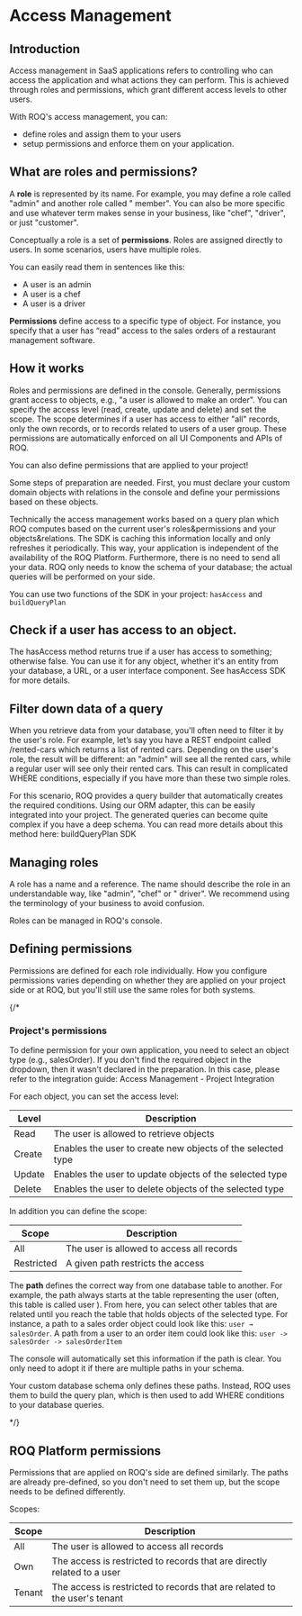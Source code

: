 
# Access Management

## Introduction

Access management in SaaS applications refers to controlling who can access the application and what actions they can
perform. This is achieved through roles and permissions, which grant different access levels to other users.

With ROQ's access management, you can:

* define roles and assign them to your users
* setup permissions and enforce them on your application.

## What are roles and permissions?

A **role** is represented by its name. For example, you may define a role called "admin" and another role called "
member". You can also be more specific and use whatever term makes sense in your business, like "chef", "driver", or
just "customer".

Conceptually a role is a set of **permissions**. Roles are assigned directly to users. In some scenarios, users have
multiple roles.

You can easily read them in sentences like this:

* A user is an admin
* A user is a chef
* A user is a driver

**Permissions** define access to a specific type of object. For instance, you specify that a user has “read” access to
the sales orders of a restaurant management software.

## How it works

Roles and permissions are defined in the console. Generally, permissions grant access to objects, e.g., "a user is
allowed to make an order". You can specify the access level (read, create, update and delete) and set the scope. The
scope determines if a user has access to either "all" records, only the own records, or to records related to users of a
user group. These permissions are automatically enforced on all UI Components and APIs of ROQ.

<Callout type="info" emoji="ℹ️">
You can also define permissions that are applied to your project!
</Callout>

Some steps of preparation are needed. First, you must declare your custom domain objects with relations in the console
and define your
permissions based on these objects.

Technically the access management works based on a query plan which ROQ computes based on the current user's
roles&permissions and your objects&relations. The SDK is caching this information locally and only refreshes it
periodically. This way, your application is independent of the availability of the ROQ Platform. Furthermore, there is
no need to send all your data. ROQ only needs to know the schema of your database; the actual queries will be performed
on your side.

You can use two functions of the SDK in your project: `hasAccess` and `buildQueryPlan`

## Check if a user has access to an object.

The hasAccess method returns true if a user has access to something; otherwise false. You can use it for any object,
whether it's an entity from your database, a URL, or a user interface component. See hasAccess SDK for more details.

## Filter down data of a query

When you retrieve data from your database, you'll often need to filter it by the user's role. For example, let’s say you
have a REST endpoint called /rented-cars which returns a list of rented cars. Depending on the user's role, the
result will be different: an "admin" will see all the rented cars, while a regular user will see only their
rented cars. This can result in complicated WHERE conditions, especially if you have more than these two simple roles.

For this scenario, ROQ provides a query builder that automatically creates the required conditions. Using our ORM
adapter, this can be easily integrated into your project. The generated queries can become quite complex if you have a
deep schema. You can read more details about this method here: buildQueryPlan SDK

## Managing roles

A role has a name and a reference. The name should describe the role in an understandable way, like "admin", "chef" or "
driver". We recommend using the terminology of your business to avoid confusion.

Roles can be managed in ROQ's console.

## Defining permissions

Permissions are defined for each role individually. How you configure permissions varies depending on whether they are
applied on your project side or at ROQ, but you'll still use the same roles for both systems.

{/* 

### Project's permissions

To define permission for your own application, you need to select an object type (e.g., salesOrder). If you don't find
the required object in the dropdown, then it wasn't declared in the preparation. In this case, please refer to the
integration guide: Access Management - Project Integration

For each object, you can set the access level:

| Level  | Description                                                 |
|--------|-------------------------------------------------------------|
| Read   | The user is allowed to retrieve objects                     |
| Create | Enables the user to create new objects of the selected type |
| Update | Enables the user to update objects of the selected type     |
| Delete | Enables the user to delete objects of the selected type     |

In addition you can define the scope:

| Scope      | Description                               |
|------------|-------------------------------------------|
| All        | The user is allowed to access all records |
| Restricted | A given path restricts the access         |

The **path** defines the correct way from one database table to another. For example, the path always starts at the
table representing the user (often, this table is called user ). From here, you can select other tables that are
related until you reach the table that holds objects of the selected type. For instance, a path to a sales order
object could look like this: `user → salesOrder`. A path from a user to an order item could look like
this: `user -> salesOrder -> salesOrderItem`

The console will automatically set this information if the path is clear. You only need to adopt it if there are
multiple paths in your schema.

Your custom database schema only defines these paths. Instead, ROQ uses them to build the query plan, which is then used
to add WHERE conditions to your database queries.

*/}

## ROQ Platform permissions

Permissions that are applied on ROQ's side are defined similarly. The paths are already pre-defined, so you don't need
to set them up, but the scope needs to be defined differently.

Scopes:

| Scope  | Description                                                               |
|--------|---------------------------------------------------------------------------|
| All    | The user is allowed to access all records                                 |
| Own    | The access is restricted to records that are directly related to a user   |
| Tenant | The access is restricted to records that are related to the user's tenant |